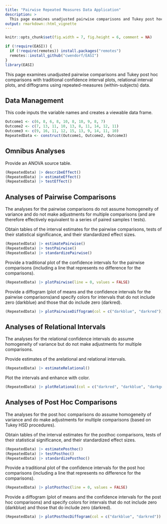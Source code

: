 ```yaml
---
title: "Pairwise Repeated Measures Data Application"
description: >
  This page examines unadjusted pairwise comparisons and Tukey post hoc comparisons with traditional confidence interval plots, relational interval plots, and diffograms using repeated-measures (within-subjects) data.
output: rmarkdown::html_vignette
---
```


```r
knitr::opts_chunk$set(fig.width = 7, fig.height = 6, comment = NA)
```

```r
if (!require(EASI)) {
  if (!require(remotes)) install.packages("remotes")
  remotes::install_github("cwendorf/EASI")
}
library(EASI)
```

This page examines unadjusted pairwise comparisons and Tukey post hoc comparisons with traditional confidence interval plots, relational interval plots, and diffograms using repeated-measures (within-subjects) data.

## Data Management

This code inputs the variable names and creates a viewable data frame.
```r
Outcome1 <- c(6, 8, 6, 8, 10, 8, 10, 9, 8, 7)
Outcome2 <- c(7, 13, 11, 10, 13, 8, 11, 14, 12, 11)
Outcome3 <- c(9, 16, 11, 12, 15, 13, 9, 14, 11, 10)
RepeatedData <- construct(Outcome1, Outcome2, Outcome3)
```

## Omnibus Analyses

Provide an ANOVA source table.
```r
(RepeatedData) |> describeEffect()
(RepeatedData) |> estimateEffect()
(RepeatedData) |> testEffect()
```

## Analyses of Pairwise Comparisons

The analyses for the pairwise comparisons do not assume homogeneity of variance and do not make adjustments for multiple comparisons (and are therefore effectively equivalent to a series of paired samples t tests).

Obtain tables of the interval estimates for the pairwise comparisons, tests of their statistical significance, and their standardized effect sizes.
```r
(RepeatedData) |> estimatePairwise()
(RepeatedData) |> testPairwise()
(RepeatedData) |> standardizePairwise()
```

Provide a traditional plot of the confidence intervals for the pairwise comparisons (including a line that represents no difference for the comparisons).
```r
(RepeatedData) |> plotPairwise(line = 0, values = FALSE)
```

Provide a diffogram (plot of means and the confidence intervals for the pairwise comparisons)and specify colors for intervals that do not include zero (darkblue) and those that do include zero (darkred).
```r
(RepeatedData) |> plotPairwiseDiffogram(col = c("darkblue", "darkred"))
```

## Analyses of Relational Intervals

The analyses for the relational confidence intervals do assume homogeneity of variance but do not make adjustments for multiple comparisons.

Provide estimates of the arelational and relational intervals.
```r
(RepeatedData) |> estimateRelational()
```

Plot the intervals and enhance with color.
```r
(RepeatedData) |> plotRelational(col = c("darkred", "darkblue", "darkgoldenrod"))
```

## Analyses of Post Hoc Comparisons

The analyses for the post hoc comparisons do assume homogeneity of variance and do make adjustments for multiple comparisons (based on Tukey HSD procedures).

Obtain tables of the interval estimates for the posthoc comparisons, tests of their statistical significance, and their standardized effect sizes.
```r
(RepeatedData) |> estimatePosthoc()
(RepeatedData) |> testPosthoc()
(RepeatedData) |> standardizePosthoc()
```

Provide a traditional plot of the confidence intervals for the post hoc comparisons (including a line that represents no difference for the comparisons).
```r
(RepeatedData) |> plotPosthoc(line = 0, values = FALSE)
```

Provide a diffogram (plot of means and the confidence intervals for the post hoc comparisons) and specify colors for intervals that do not include zero (darkblue) and those that do include zero (darkred).
```r
(RepeatedData) |> plotPosthocDiffogram(col = c("darkblue", "darkred"))
```
